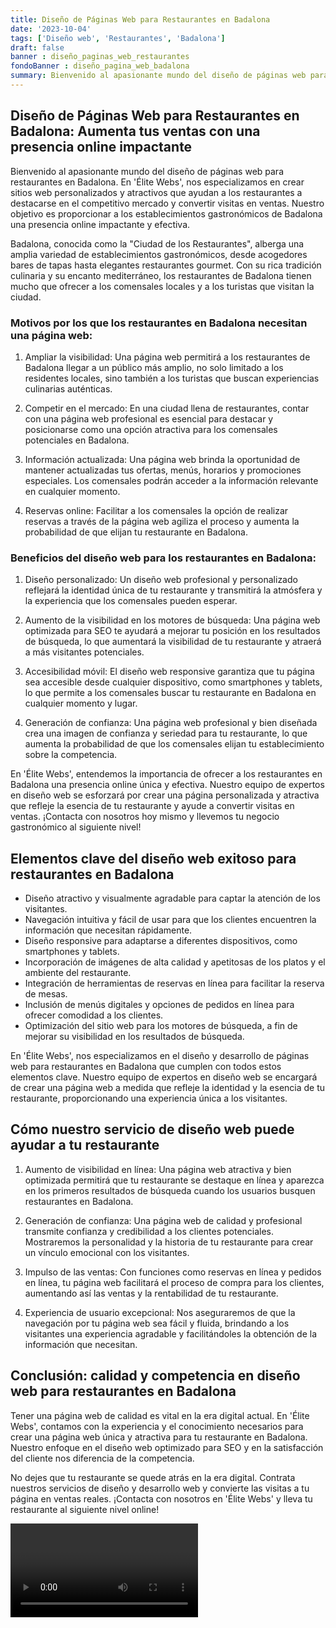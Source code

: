```yaml
---
title: Diseño de Páginas Web para Restaurantes en Badalona
date: '2023-10-04'
tags: ['Diseño web', 'Restaurantes', 'Badalona']
draft: false
banner : diseño_paginas_web_restaurantes
fondoBanner : diseño_pagina_web_badalona
summary: Bienvenido al apasionante mundo del diseño de páginas web para restaurantes en Badalona. En 'Élite Webs', nos especializamos en crear sitios web personalizados y atractivos que ayudan a los restaurantes a destacarse en el competitivo mercado y convertir visitas en ventas. Nuestro objetivo es proporcionar a los establecimientos gastronómicos de Badalona una presencia online impactante y efectiva.
---
```


## Diseño de Páginas Web para Restaurantes en Badalona: Aumenta tus ventas con una presencia online impactante

Bienvenido al apasionante mundo del diseño de páginas web para restaurantes en Badalona. En 'Élite Webs', nos especializamos en crear sitios web personalizados y atractivos que ayudan a los restaurantes a destacarse en el competitivo mercado y convertir visitas en ventas. Nuestro objetivo es proporcionar a los establecimientos gastronómicos de Badalona una presencia online impactante y efectiva.

Badalona, conocida como la "Ciudad de los Restaurantes", alberga una amplia variedad de establecimientos gastronómicos, desde acogedores bares de tapas hasta elegantes restaurantes gourmet. Con su rica tradición culinaria y su encanto mediterráneo, los restaurantes de Badalona tienen mucho que ofrecer a los comensales locales y a los turistas que visitan la ciudad.

### Motivos por los que los restaurantes en Badalona necesitan una página web:

1. Ampliar la visibilidad: Una página web permitirá a los restaurantes de Badalona llegar a un público más amplio, no solo limitado a los residentes locales, sino también a los turistas que buscan experiencias culinarias auténticas.

2. Competir en el mercado: En una ciudad llena de restaurantes, contar con una página web profesional es esencial para destacar y posicionarse como una opción atractiva para los comensales potenciales en Badalona.

3. Información actualizada: Una página web brinda la oportunidad de mantener actualizadas tus ofertas, menús, horarios y promociones especiales. Los comensales podrán acceder a la información relevante en cualquier momento.

4. Reservas online: Facilitar a los comensales la opción de realizar reservas a través de la página web agiliza el proceso y aumenta la probabilidad de que elijan tu restaurante en Badalona.

### Beneficios del diseño web para los restaurantes en Badalona:

1. Diseño personalizado: Un diseño web profesional y personalizado reflejará la identidad única de tu restaurante y transmitirá la atmósfera y la experiencia que los comensales pueden esperar.

2. Aumento de la visibilidad en los motores de búsqueda: Una página web optimizada para SEO te ayudará a mejorar tu posición en los resultados de búsqueda, lo que aumentará la visibilidad de tu restaurante y atraerá a más visitantes potenciales.

3. Accesibilidad móvil: El diseño web responsive garantiza que tu página sea accesible desde cualquier dispositivo, como smartphones y tablets, lo que permite a los comensales buscar tu restaurante en Badalona en cualquier momento y lugar.

4. Generación de confianza: Una página web profesional y bien diseñada crea una imagen de confianza y seriedad para tu restaurante, lo que aumenta la probabilidad de que los comensales elijan tu establecimiento sobre la competencia.

En 'Élite Webs', entendemos la importancia de ofrecer a los restaurantes en Badalona una presencia online única y efectiva. Nuestro equipo de expertos en diseño web se esforzará por crear una página personalizada y atractiva que refleje la esencia de tu restaurante y ayude a convertir visitas en ventas. ¡Contacta con nosotros hoy mismo y llevemos tu negocio gastronómico al siguiente nivel!

<GifSeo />

<Cta />

## Elementos clave del diseño web exitoso para restaurantes en Badalona

- Diseño atractivo y visualmente agradable para captar la atención de los visitantes.
- Navegación intuitiva y fácil de usar para que los clientes encuentren la información que necesitan rápidamente.
- Diseño responsive para adaptarse a diferentes dispositivos, como smartphones y tablets.
- Incorporación de imágenes de alta calidad y apetitosas de los platos y el ambiente del restaurante.
- Integración de herramientas de reservas en línea para facilitar la reserva de mesas.
- Inclusión de menús digitales y opciones de pedidos en línea para ofrecer comodidad a los clientes.
- Optimización del sitio web para los motores de búsqueda, a fin de mejorar su visibilidad en los resultados de búsqueda.

En 'Élite Webs', nos especializamos en el diseño y desarrollo de páginas web para restaurantes en Badalona que cumplen con todos estos elementos clave. Nuestro equipo de expertos en diseño web se encargará de crear una página web a medida que refleje la identidad y la esencia de tu restaurante, proporcionando una experiencia única a los visitantes.

## Cómo nuestro servicio de diseño web puede ayudar a tu restaurante

1. Aumento de visibilidad en línea: Una página web atractiva y bien optimizada permitirá que tu restaurante se destaque en línea y aparezca en los primeros resultados de búsqueda cuando los usuarios busquen restaurantes en Badalona.

2. Generación de confianza: Una página web de calidad y profesional transmite confianza y credibilidad a los clientes potenciales. Mostraremos la personalidad y la historia de tu restaurante para crear un vínculo emocional con los visitantes.

3. Impulso de las ventas: Con funciones como reservas en línea y pedidos en línea, tu página web facilitará el proceso de compra para los clientes, aumentando así las ventas y la rentabilidad de tu restaurante.

4. Experiencia de usuario excepcional: Nos aseguraremos de que la navegación por tu página web sea fácil y fluida, brindando a los visitantes una experiencia agradable y facilitándoles la obtención de la información que necesitan.

## Conclusión: calidad y competencia en diseño web para restaurantes en Badalona

Tener una página web de calidad es vital en la era digital actual. En 'Élite Webs', contamos con la experiencia y el conocimiento necesarios para crear una página web única y atractiva para tu restaurante en Badalona. Nuestro enfoque en el diseño web optimizado para SEO y en la satisfacción del cliente nos diferencia de la competencia.

No dejes que tu restaurante se quede atrás en la era digital. Contrata nuestros servicios de diseño y desarrollo web y convierte las visitas a tu página en ventas reales. ¡Contacta con nosotros en 'Élite Webs' y lleva tu restaurante al siguiente nivel online!

<Video />

<CtaBot job='Restaurantes' city='Badalona'/>

<Gmaps query='Badalona+españa+maps' />